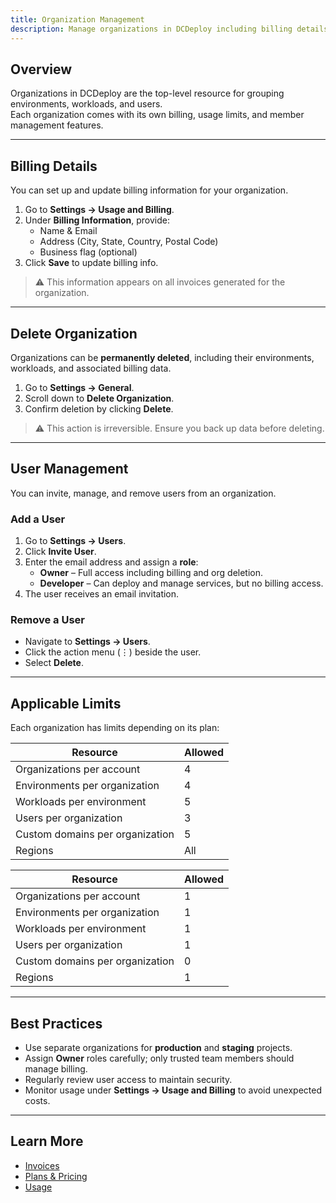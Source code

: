 ```yaml
---
title: Organization Management
description: Manage organizations in DCDeploy including billing details, user access, deletion, and applicable limits.
---
```


## Overview
Organizations in DCDeploy are the top-level resource for grouping environments, workloads, and users.  
Each organization comes with its own billing, usage limits, and member management features.

---

## Billing Details
You can set up and update billing information for your organization.

1. Go to **Settings → Usage and Billing**.  
2. Under **Billing Information**, provide:
   - Name & Email  
   - Address (City, State, Country, Postal Code)  
   - Business flag (optional)  
3. Click **Save** to update billing info.  

> ⚠️ This information appears on all invoices generated for the organization.

---

## Delete Organization
Organizations can be **permanently deleted**, including their environments, workloads, and associated billing data.

1. Go to **Settings → General**.  
2. Scroll down to **Delete Organization**.  
3. Confirm deletion by clicking **Delete**.  

> ⚠️ This action is irreversible. Ensure you back up data before deleting.

---

## User Management
You can invite, manage, and remove users from an organization.

### Add a User
1. Go to **Settings → Users**.  
2. Click **Invite User**.  
3. Enter the email address and assign a **role**:
   - **Owner** – Full access including billing and org deletion.  
   - **Developer** – Can deploy and manage services, but no billing access.  
4. The user receives an email invitation.  

### Remove a User
- Navigate to **Settings → Users**.  
- Click the action menu (⋮) beside the user.  
- Select **Delete**.  

---

## Applicable Limits
Each organization has limits depending on its plan:
<Tabs>
  <Tab title="Basic Plan">

| Resource                          | Allowed |
|-----------------------------------|---------|
| Organizations per account         | 4       |
| Environments per organization     | 4       |
| Workloads per environment         | 5       |
| Users per organization            | 3       |
| Custom domains per organization   | 5       |
| Regions                           | All     |

</Tab>
<Tab title="Pro Plan">

| Resource                          | Allowed |
|-----------------------------------|---------|
| Organizations per account         | 1       |
| Environments per organization     | 1       |
| Workloads per environment         | 1       |
| Users per organization            | 1       |
| Custom domains per organization   | 0       |
| Regions                           | 1       |

</Tab>
</Tabs>

---

## Best Practices
- Use separate organizations for **production** and **staging** projects.  
- Assign **Owner** roles carefully; only trusted team members should manage billing.  
- Regularly review user access to maintain security.  
- Monitor usage under **Settings → Usage and Billing** to avoid unexpected costs.  

---

## Learn More
- [Invoices](./invoices)  
- [Plans & Pricing](./plans-pricing)  
- [Usage](./usage)  
